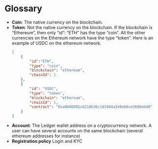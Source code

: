 # Glossary

- **Coin**: The native currency on the blockchain.
- **Token**: Not the native currency on the blockchain. If the blockchain is “Ethereum”, then only “id”: “ETH” has the type “coin”. All the other currencies on the Ethereum network have the type “token”. Here is an example of USDC on the ethereum network. 
	```json copy
	[
		{
			"id":"ETH",
			"type": "coin",
			"blockchain": "ethereum",
			"chainId": 1
		},
		{
			"id": "USDC",
			"type": "token",
			"blockchain": "ethereum",
			"chainId": 1,
			"contract": "0xa0b86991c6218b36c1d19d4a2e9eb0ce3606eb48"
		}		
	]
	```
- **Account**: The Ledger wallet address on a cryptocurrency network. A user can have several accounts on the same blockchain (several ethereum addresses for instance)
- **Registration policy** Login and KYC